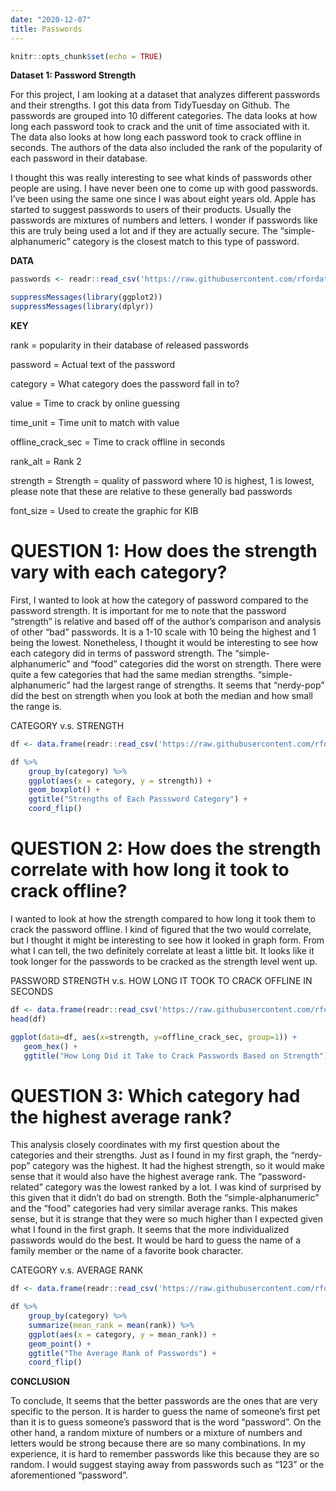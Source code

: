 ```yaml
---
date: "2020-12-07"
title: Passwords
---
```

```r
knitr::opts_chunk$set(echo = TRUE)
```


**Dataset 1: Password Strength**

For this project, I am looking at a dataset that analyzes different passwords and their strengths. I got this data from TidyTuesday on Github. The passwords are grouped into 10 different categories. The data looks at how long each password took to crack and the unit of time associated with it. The data also looks at how long each password took to crack offline in seconds. The authors of the data also included the rank of the popularity of each password in their database. 

I thought this was really interesting to see what kinds of passwords other people are using. I have never been one to come up with good passwords. I've been using the same one since I was about eight years old. Apple has started to suggest passwords to users of their products. Usually the passwords are mixtures of numbers and letters. I wonder if passwords like this are truly being used a lot and if they are actually secure. The "simple-alphanumeric" category is the closest match to this type of password. 

**DATA**
```r
passwords <- readr::read_csv('https://raw.githubusercontent.com/rfordatascience/tidytuesday/master/data/2020/2020-01-14/passwords.csv')
```
```r
suppressMessages(library(ggplot2))
suppressMessages(library(dplyr))
```

**KEY**

rank = popularity in their database of released passwords

password = Actual text of the password

category = What category does the password fall in to?

value = Time to crack by online guessing

time_unit = Time unit to match with value

offline_crack_sec = Time to crack offline in seconds

rank_alt = Rank 2

strength = Strength = quality of password where 10 is highest, 1 is lowest, please note that these are relative to these generally bad passwords

font_size = Used to create the graphic for KIB


# QUESTION 1: How does the strength vary with each category?

First, I wanted to look at how the category of password compared to the password strength. It is important for me to note that the password "strength" is relative and based off of the author's comparison and analysis of other "bad" passwords. It is a 1-10 scale with 10 being the highest and 1 being the lowest. Nonetheless, I thought it would be interesting to see how each category did in terms of password strength. The "simple-alphanumeric" and "food" categories did the worst on strength. There were quite a few categories that had the same median strengths. "simple-alphanumeric" had the largest range of strengths. It seems that "nerdy-pop" did the best on strength when you look at both the median and how small the range is. 

CATEGORY v.s. STRENGTH
```r
df <- data.frame(readr::read_csv('https://raw.githubusercontent.com/rfordatascience/tidytuesday/master/data/2020/2020-01-14/passwords.csv'))

df %>%
    group_by(category) %>%
    ggplot(aes(x = category, y = strength)) +
    geom_boxplot() +
    ggtitle("Strengths of Each Passsword Category") +
    coord_flip()
```

# QUESTION 2: How does the strength correlate with how long it took to crack offline?

I wanted to look at how the strength compared to how long it took them to crack the password offline. I kind of figured that the two would correlate, but I thought it might be interesting to see how it looked in graph form. From what I can tell, the two definitely correlate at least a little bit. It looks like it took longer for the passwords to be cracked as the strength level went up. 

PASSWORD STRENGTH v.s. HOW LONG IT TOOK TO CRACK OFFLINE IN SECONDS
```r
df <- data.frame(readr::read_csv('https://raw.githubusercontent.com/rfordatascience/tidytuesday/master/data/2020/2020-01-14/passwords.csv'))
head(df)

ggplot(data=df, aes(x=strength, y=offline_crack_sec, group=1)) +
   geom_hex() +
   ggtitle("How Long Did it Take to Crack Passwords Based on Strength")
```

# QUESTION 3: Which category had the highest average rank?

This analysis closely coordinates with my first question about the categories and their strengths. Just as I found in my first graph, the "nerdy-pop" category was the highest. It had the highest strength, so it would make sense that it would also have the highest average rank. The "password-related" category was the lowest ranked by a lot. I was kind of surprised by this given that it didn't do bad on strength. Both the "simple-alphanumeric" and the "food" categories had very similar average ranks. This makes sense, but it is strange that they were so much higher than I expected given what I found in the first graph. It seems that the more individualized passwords would do the best. It would be hard to guess the name of a family member or the name of a favorite book character. 

CATEGORY v.s. AVERAGE RANK
```r
df <- data.frame(readr::read_csv('https://raw.githubusercontent.com/rfordatascience/tidytuesday/master/data/2020/2020-01-14/passwords.csv'))

df %>%
    group_by(category) %>%
    summarize(mean_rank = mean(rank)) %>%
    ggplot(aes(x = category, y = mean_rank)) +
    geom_point() +
    ggtitle("The Average Rank of Passwords") +
    coord_flip()
```



**CONCLUSION**

To conclude, It seems that the better passwords are the ones that are very specific to the person. It is harder to guess the name of someone's first pet than it is to guess someone's password that is the word "password". On the other hand, a random mixture of numbers or a mixture of numbers and letters would be strong because there are so many combinations. In my experience, it is hard to remember passwords like this because they are so random. I would suggest staying away from passwords such as "123" or the aforementioned "password". 